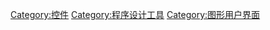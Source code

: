 {{Cat main|图形用户界面设计器}}

[[Category:控件|Category:控件]]
[[Category:程序设计工具|Category:程序设计工具]]
[[Category:图形用户界面|Category:图形用户界面]]